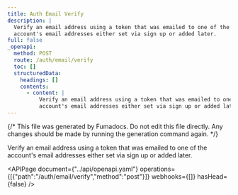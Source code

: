 ```yaml
---
title: Auth Email Verify
description: |
  Verify an email address using a token that was emailed to one of the
  account's email addresses either set via sign up or added later.
full: false
_openapi:
  method: POST
  route: /auth/email/verify
  toc: []
  structuredData:
    headings: []
    contents:
      - content: |
          Verify an email address using a token that was emailed to one of the
          account's email addresses either set via sign up or added later.
---
```


{/* This file was generated by Fumadocs. Do not edit this file directly. Any changes should be made by running the generation command again. */}

Verify an email address using a token that was emailed to one of the
account's email addresses either set via sign up or added later.


<APIPage document={"../api/openapi.yaml"} operations={[{"path":"/auth/email/verify","method":"post"}]} webhooks={[]} hasHead={false} />